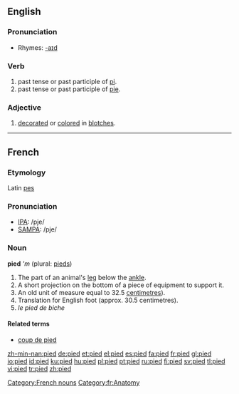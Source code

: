 ==English==

===Pronunciation===
*Rhymes: [[Rhymes:English:-aɪd|-aɪd]]

===Verb===
# past tense or past participle of [[pi]].
# past tense or past participle of [[pie]].

===Adjective===
# [[decorate]]d or [[color]]ed in [[blotch]]es.

----

==French==
===Etymology===
Latin [[pes]]

===Pronunciation===
*[[w:IPA|IPA]]: /pje/
*[[w:SAMPA|SAMPA]]: /pje/

===Noun===
'''pied''' '''m'' (plural: [[pieds]])

# The part of an animal's [[leg]] below the [[ankle]].
# A short projection on the bottom of a piece of equipment to support it.
# An old unit of measure equal to 32.5 [[centimetre]]s).
# Translation for English foot (approx. 30.5 centimetres).
# ''le pied de biche''

====Related terms====
*[[coup de pied]]

[[Category:French nouns]]
[[Category:fr:Anatomy]]

[[zh-min-nan:pied]]
[[de:pied]]
[[et:pied]]
[[el:pied]]
[[es:pied]]
[[fa:pied]]
[[fr:pied]]
[[gl:pied]]
[[io:pied]]
[[id:pied]]
[[ku:pied]]
[[hu:pied]]
[[pl:pied]]
[[pt:pied]]
[[ru:pied]]
[[fi:pied]]
[[sv:pied]]
[[tl:pied]]
[[vi:pied]]
[[tr:pied]]
[[zh:pied]]